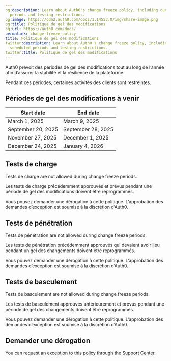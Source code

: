 ```yaml
---
og:description: Learn about Auth0's change freeze policy, including currently scheduled
  periods and testing restrictions.
og:image: https://cdn2.auth0.com/docs/1.14553.0/img/share-image.png
og:title: Politique de gel des modifications
og:url: https://auth0.com/docs/
permalink: change-freeze-policy
title: Politique de gel des modifications
twitter:description: Learn about Auth0's change freeze policy, including currently
  scheduled periods and testing restrictions.
twitter:title: Politique de gel des modifications
---
```


Auth0 prévoit des périodes de gel des modifications tout au long de l’année afin d’assurer la stabilité et la résilience de la plateforme.

Pendant ces périodes, certaines activités des clients sont restreintes.

## Périodes de gel des modifications à venir

<table class="table"><thead>
<tr>
<th><strong>Start date</strong></th>
<th><strong>End date</strong></th>
</tr>
</thead>
<tbody>
<tr>
<td>March 1, 2025</td>
<td>March 9, 2025</td>
</tr>
<tr>
<td>September 20, 2025</td>
<td>September 28, 2025</td>
</tr>
<tr>
<td>November 27, 2025</td>
<td>December 1, 2025</td>
</tr>
<tr>
<td>December 24, 2025</td>
<td>January 4, 2026</td>
</tr>
</tbody>
</table>

## Tests de charge

<Warning>

Tests de charge are not allowed during change freeze periods.

</Warning>

Les tests de charge précédemment approuvés et prévus pendant une période de gel des modifications doivent être reprogrammés.

Vous pouvez demander une dérogation à cette politique. L’approbation des demandes d’exception est soumise à la discrétion d’Auth0.

## Tests de pénétration

<Warning>

Tests de pénétration are not allowed during change freeze periods.

</Warning>

Les tests de pénétration précédemment approuvés qui devaient avoir lieu pendant un gel des changements doivent être reprogrammés.

Vous pouvez demander une dérogation à cette politique. L’approbation des demandes d’exception est soumise à la discrétion d’Auth0.

## Tests de basculement

<Warning>

Tests de basculement are not allowed during change freeze periods.

</Warning>

Les tests de basculement approuvés antérieurement et prévus pendant une période de gel des changements doivent être reprogrammés.

Vous pouvez demander une dérogation à cette politique. L’approbation des demandes d’exception est soumise à la discrétion d’Auth0.

## Demander une dérogation

You can request an exception to this policy through the [Support Center](https://support.auth0.com).
